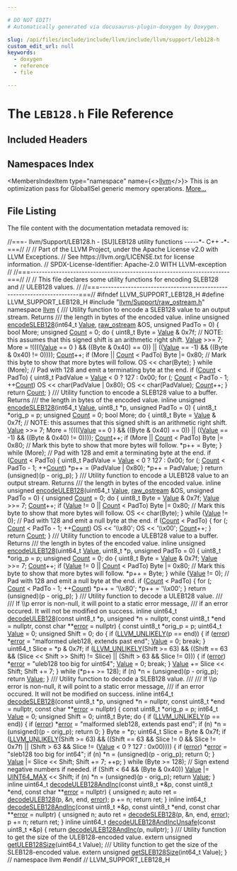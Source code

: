 ```yaml
---

# DO NOT EDIT!
# Automatically generated via docusaurus-plugin-doxygen by Doxygen.

slug: /api/files/include/include/llvm/include/llvm/support/leb128-h
custom_edit_url: null
keywords:
  - doxygen
  - reference
  - file

---
```





# The `LEB128.h` File Reference

<DoxygenPage pluginConfig={pluginConfig}>



## Included Headers

<IncludesList>
<IncludesListItem
  filePath="llvm/Support/raw_ostream.h"
  permalink="/docs/api/files/include/include/llvm/include/llvm/support/raw-ostream-h"
  isLocal="true" />
</IncludesList>

## Namespaces Index

<MembersIndex>

<MembersIndexItem
  type="namespace"
  name={<><a href="/docs/api/namespaces/llvm">llvm</a></>}>
This is an optimization pass for GlobalISel generic memory operations. <a href="/docs/api/namespaces/llvm/#details">More...</a>
</MembersIndexItem>

</MembersIndex>


## File Listing

The file content with the documentation metadata removed is:

<ProgramListing>

<Link id="l00001" /><CodeLine lineNumber="1"><Highlight kind="comment">//===- llvm/Support/LEB128.h - &#91;SU&#93;LEB128 utility functions -----&#42;- C++ -&#42;-===//</Highlight><Highlight kind="normal"></Highlight></CodeLine>
<Link id="l00002" /><CodeLine lineNumber="2"><Highlight kind="normal"></Highlight><Highlight kind="comment">//</Highlight><Highlight kind="normal"></Highlight></CodeLine>
<Link id="l00003" /><CodeLine lineNumber="3"><Highlight kind="normal"></Highlight><Highlight kind="comment">// Part of the LLVM Project, under the Apache License v2.0 with LLVM Exceptions.</Highlight><Highlight kind="normal"></Highlight></CodeLine>
<Link id="l00004" /><CodeLine lineNumber="4"><Highlight kind="normal"></Highlight><Highlight kind="comment">// See https://llvm.org/LICENSE.txt for license information.</Highlight><Highlight kind="normal"></Highlight></CodeLine>
<Link id="l00005" /><CodeLine lineNumber="5"><Highlight kind="normal"></Highlight><Highlight kind="comment">// SPDX-License-Identifier: Apache-2.0 WITH LLVM-exception</Highlight><Highlight kind="normal"></Highlight></CodeLine>
<Link id="l00006" /><CodeLine lineNumber="6"><Highlight kind="normal"></Highlight><Highlight kind="comment">//</Highlight><Highlight kind="normal"></Highlight></CodeLine>
<Link id="l00007" /><CodeLine lineNumber="7"><Highlight kind="normal"></Highlight><Highlight kind="comment">//===----------------------------------------------------------------------===//</Highlight><Highlight kind="normal"></Highlight></CodeLine>
<Link id="l00008" /><CodeLine lineNumber="8"><Highlight kind="normal"></Highlight><Highlight kind="comment">//</Highlight><Highlight kind="normal"></Highlight></CodeLine>
<Link id="l00009" /><CodeLine lineNumber="9"><Highlight kind="normal"></Highlight><Highlight kind="comment">// This file declares some utility functions for encoding SLEB128 and</Highlight><Highlight kind="normal"></Highlight></CodeLine>
<Link id="l00010" /><CodeLine lineNumber="10"><Highlight kind="normal"></Highlight><Highlight kind="comment">// ULEB128 values.</Highlight><Highlight kind="normal"></Highlight></CodeLine>
<Link id="l00011" /><CodeLine lineNumber="11"><Highlight kind="normal"></Highlight><Highlight kind="comment">//</Highlight><Highlight kind="normal"></Highlight></CodeLine>
<Link id="l00012" /><CodeLine lineNumber="12"><Highlight kind="normal"></Highlight><Highlight kind="comment">//===----------------------------------------------------------------------===//</Highlight><Highlight kind="normal"></Highlight></CodeLine>
<Link id="l00013" /><CodeLine lineNumber="13"><Highlight kind="normal"></Highlight></CodeLine>
<Link id="l00014" /><CodeLine lineNumber="14"><Highlight kind="normal"></Highlight><Highlight kind="preprocessor">#ifndef LLVM&#95;SUPPORT&#95;LEB128&#95;H</Highlight><Highlight kind="normal"></Highlight></CodeLine>
<Link id="l00015" /><CodeLine lineNumber="15"><Highlight kind="normal"></Highlight><Highlight kind="preprocessor">#define LLVM&#95;SUPPORT&#95;LEB128&#95;H</Highlight><Highlight kind="normal"></Highlight></CodeLine>
<Link id="l00016" /><CodeLine lineNumber="16"><Highlight kind="normal"></Highlight></CodeLine>
<Link id="l00017" /><CodeLine lineNumber="17"><Highlight kind="normal"></Highlight><Highlight kind="preprocessor">#include &quot;<a href="/docs/api/files/include/include/llvm/include/llvm/support/raw-ostream-h">llvm/Support/raw&#95;ostream.h</a>&quot;</Highlight><Highlight kind="normal"></Highlight></CodeLine>
<Link id="l00018" /><CodeLine lineNumber="18"><Highlight kind="normal"></Highlight></CodeLine>
<Link id="l00019" /><CodeLine lineNumber="19"><Highlight kind="normal"></Highlight><Highlight kind="keyword">namespace </Highlight><Highlight kind="normal"><a href="/docs/api/namespaces/llvm">llvm</a> &#123;</Highlight></CodeLine>
<Link id="l00020" /><CodeLine lineNumber="20"><Highlight kind="normal"></Highlight><Highlight kind="comment"></Highlight></CodeLine>
<Link id="l00021" /><CodeLine lineNumber="21"><Highlight kind="comment">/// Utility function to encode a SLEB128 value to an output stream. Returns</Highlight></CodeLine>
<Link id="l00022" /><CodeLine lineNumber="22"><Highlight kind="comment">/// the length in bytes of the encoded value.</Highlight><Highlight kind="normal"></Highlight></CodeLine>
<Link id="l00023" /><CodeLine lineNumber="23" lineLink="/docs/api/namespaces/llvm/#ac21006e81ffbbc79e8e51e44f7878053"><Highlight kind="normal"></Highlight><Highlight kind="keyword">inline</Highlight><Highlight kind="normal"> </Highlight><Highlight kind="keywordtype">unsigned</Highlight><Highlight kind="normal"> <a href="/docs/api/namespaces/llvm/#ac21006e81ffbbc79e8e51e44f7878053">encodeSLEB128</a>(int64&#95;t <a href="/docs/api/classes/llvm/value">Value</a>, <a href="/docs/api/classes/llvm/raw-ostream">raw&#95;ostream</a> &amp;OS,</Highlight></CodeLine>
<Link id="l00024" /><CodeLine lineNumber="24"><Highlight kind="normal">                              </Highlight><Highlight kind="keywordtype">unsigned</Highlight><Highlight kind="normal"> PadTo = 0) &#123;</Highlight></CodeLine>
<Link id="l00025" /><CodeLine lineNumber="25"><Highlight kind="normal">  </Highlight><Highlight kind="keywordtype">bool</Highlight><Highlight kind="normal"> More;</Highlight></CodeLine>
<Link id="l00026" /><CodeLine lineNumber="26"><Highlight kind="normal">  </Highlight><Highlight kind="keywordtype">unsigned</Highlight><Highlight kind="normal"> <a href="/docs/api/namespaces/llvm/#a845e08be4b0320d66901a66b0c0e9509">Count</a> = 0;</Highlight></CodeLine>
<Link id="l00027" /><CodeLine lineNumber="27"><Highlight kind="normal">  </Highlight><Highlight kind="keywordflow">do</Highlight><Highlight kind="normal"> &#123;</Highlight></CodeLine>
<Link id="l00028" /><CodeLine lineNumber="28"><Highlight kind="normal">    uint8&#95;t Byte = <a href="/docs/api/classes/llvm/value">Value</a> &amp; 0x7f;</Highlight></CodeLine>
<Link id="l00029" /><CodeLine lineNumber="29"><Highlight kind="normal">    </Highlight><Highlight kind="comment">// NOTE: this assumes that this signed shift is an arithmetic right shift.</Highlight><Highlight kind="normal"></Highlight></CodeLine>
<Link id="l00030" /><CodeLine lineNumber="30"><Highlight kind="normal">    <a href="/docs/api/classes/llvm/value">Value</a> &gt;&gt;= 7;</Highlight></CodeLine>
<Link id="l00031" /><CodeLine lineNumber="31"><Highlight kind="normal">    More = !((((<a href="/docs/api/classes/llvm/value">Value</a> == 0 ) &amp;&amp; ((Byte &amp; 0x40) == 0)) ||</Highlight></CodeLine>
<Link id="l00032" /><CodeLine lineNumber="32"><Highlight kind="normal">              ((<a href="/docs/api/classes/llvm/value">Value</a> == -1) &amp;&amp; ((Byte &amp; 0x40) != 0))));</Highlight></CodeLine>
<Link id="l00033" /><CodeLine lineNumber="33"><Highlight kind="normal">    <a href="/docs/api/namespaces/llvm/#a845e08be4b0320d66901a66b0c0e9509">Count</a>++;</Highlight></CodeLine>
<Link id="l00034" /><CodeLine lineNumber="34"><Highlight kind="normal">    </Highlight><Highlight kind="keywordflow">if</Highlight><Highlight kind="normal"> (More || <a href="/docs/api/namespaces/llvm/#a845e08be4b0320d66901a66b0c0e9509">Count</a> &lt; PadTo)</Highlight></CodeLine>
<Link id="l00035" /><CodeLine lineNumber="35"><Highlight kind="normal">      Byte |= 0x80; </Highlight><Highlight kind="comment">// Mark this byte to show that more bytes will follow.</Highlight><Highlight kind="normal"></Highlight></CodeLine>
<Link id="l00036" /><CodeLine lineNumber="36"><Highlight kind="normal">    OS &lt;&lt; char(Byte);</Highlight></CodeLine>
<Link id="l00037" /><CodeLine lineNumber="37"><Highlight kind="normal">  &#125; </Highlight><Highlight kind="keywordflow">while</Highlight><Highlight kind="normal"> (More);</Highlight></CodeLine>
<Link id="l00038" /><CodeLine lineNumber="38"><Highlight kind="normal"></Highlight></CodeLine>
<Link id="l00039" /><CodeLine lineNumber="39"><Highlight kind="normal">  </Highlight><Highlight kind="comment">// Pad with 128 and emit a terminating byte at the end.</Highlight><Highlight kind="normal"></Highlight></CodeLine>
<Link id="l00040" /><CodeLine lineNumber="40"><Highlight kind="normal">  </Highlight><Highlight kind="keywordflow">if</Highlight><Highlight kind="normal"> (<a href="/docs/api/namespaces/llvm/#a845e08be4b0320d66901a66b0c0e9509">Count</a> &lt; PadTo) &#123;</Highlight></CodeLine>
<Link id="l00041" /><CodeLine lineNumber="41"><Highlight kind="normal">    uint8&#95;t PadValue = <a href="/docs/api/classes/llvm/value">Value</a> &lt; 0 ? 127 : 0x00;</Highlight></CodeLine>
<Link id="l00042" /><CodeLine lineNumber="42"><Highlight kind="normal">    </Highlight><Highlight kind="keywordflow">for</Highlight><Highlight kind="normal"> (; <a href="/docs/api/namespaces/llvm/#a845e08be4b0320d66901a66b0c0e9509">Count</a> &lt; PadTo - 1; ++<a href="/docs/api/namespaces/llvm/#a845e08be4b0320d66901a66b0c0e9509">Count</a>)</Highlight></CodeLine>
<Link id="l00043" /><CodeLine lineNumber="43"><Highlight kind="normal">      OS &lt;&lt; </Highlight><Highlight kind="keywordtype">char</Highlight><Highlight kind="normal">(PadValue | 0x80);</Highlight></CodeLine>
<Link id="l00044" /><CodeLine lineNumber="44"><Highlight kind="normal">    OS &lt;&lt; char(PadValue);</Highlight></CodeLine>
<Link id="l00045" /><CodeLine lineNumber="45"><Highlight kind="normal">    <a href="/docs/api/namespaces/llvm/#a845e08be4b0320d66901a66b0c0e9509">Count</a>++;</Highlight></CodeLine>
<Link id="l00046" /><CodeLine lineNumber="46"><Highlight kind="normal">  &#125;</Highlight></CodeLine>
<Link id="l00047" /><CodeLine lineNumber="47"><Highlight kind="normal">  </Highlight><Highlight kind="keywordflow">return</Highlight><Highlight kind="normal"> <a href="/docs/api/namespaces/llvm/#a845e08be4b0320d66901a66b0c0e9509">Count</a>;</Highlight></CodeLine>
<Link id="l00048" /><CodeLine lineNumber="48"><Highlight kind="normal">&#125;</Highlight></CodeLine>
<Link id="l00049" /><CodeLine lineNumber="49"><Highlight kind="normal"></Highlight><Highlight kind="comment"></Highlight></CodeLine>
<Link id="l00050" /><CodeLine lineNumber="50"><Highlight kind="comment">/// Utility function to encode a SLEB128 value to a buffer. Returns</Highlight></CodeLine>
<Link id="l00051" /><CodeLine lineNumber="51"><Highlight kind="comment">/// the length in bytes of the encoded value.</Highlight><Highlight kind="normal"></Highlight></CodeLine>
<Link id="l00052" /><CodeLine lineNumber="52" lineLink="/docs/api/namespaces/llvm/#a514fd2b2833c1d6b911e3b628567fc3d"><Highlight kind="normal"></Highlight><Highlight kind="keyword">inline</Highlight><Highlight kind="normal"> </Highlight><Highlight kind="keywordtype">unsigned</Highlight><Highlight kind="normal"> <a href="/docs/api/namespaces/llvm/#ac21006e81ffbbc79e8e51e44f7878053">encodeSLEB128</a>(int64&#95;t <a href="/docs/api/classes/llvm/value">Value</a>, uint8&#95;t &#42;p, </Highlight><Highlight kind="keywordtype">unsigned</Highlight><Highlight kind="normal"> PadTo = 0) &#123;</Highlight></CodeLine>
<Link id="l00053" /><CodeLine lineNumber="53"><Highlight kind="normal">  uint8&#95;t &#42;orig&#95;p = p;</Highlight></CodeLine>
<Link id="l00054" /><CodeLine lineNumber="54"><Highlight kind="normal">  </Highlight><Highlight kind="keywordtype">unsigned</Highlight><Highlight kind="normal"> <a href="/docs/api/namespaces/llvm/#a845e08be4b0320d66901a66b0c0e9509">Count</a> = 0;</Highlight></CodeLine>
<Link id="l00055" /><CodeLine lineNumber="55"><Highlight kind="normal">  </Highlight><Highlight kind="keywordtype">bool</Highlight><Highlight kind="normal"> More;</Highlight></CodeLine>
<Link id="l00056" /><CodeLine lineNumber="56"><Highlight kind="normal">  </Highlight><Highlight kind="keywordflow">do</Highlight><Highlight kind="normal"> &#123;</Highlight></CodeLine>
<Link id="l00057" /><CodeLine lineNumber="57"><Highlight kind="normal">    uint8&#95;t Byte = <a href="/docs/api/classes/llvm/value">Value</a> &amp; 0x7f;</Highlight></CodeLine>
<Link id="l00058" /><CodeLine lineNumber="58"><Highlight kind="normal">    </Highlight><Highlight kind="comment">// NOTE: this assumes that this signed shift is an arithmetic right shift.</Highlight><Highlight kind="normal"></Highlight></CodeLine>
<Link id="l00059" /><CodeLine lineNumber="59"><Highlight kind="normal">    <a href="/docs/api/classes/llvm/value">Value</a> &gt;&gt;= 7;</Highlight></CodeLine>
<Link id="l00060" /><CodeLine lineNumber="60"><Highlight kind="normal">    More = !((((<a href="/docs/api/classes/llvm/value">Value</a> == 0 ) &amp;&amp; ((Byte &amp; 0x40) == 0)) ||</Highlight></CodeLine>
<Link id="l00061" /><CodeLine lineNumber="61"><Highlight kind="normal">              ((<a href="/docs/api/classes/llvm/value">Value</a> == -1) &amp;&amp; ((Byte &amp; 0x40) != 0))));</Highlight></CodeLine>
<Link id="l00062" /><CodeLine lineNumber="62"><Highlight kind="normal">    <a href="/docs/api/namespaces/llvm/#a845e08be4b0320d66901a66b0c0e9509">Count</a>++;</Highlight></CodeLine>
<Link id="l00063" /><CodeLine lineNumber="63"><Highlight kind="normal">    </Highlight><Highlight kind="keywordflow">if</Highlight><Highlight kind="normal"> (More || <a href="/docs/api/namespaces/llvm/#a845e08be4b0320d66901a66b0c0e9509">Count</a> &lt; PadTo)</Highlight></CodeLine>
<Link id="l00064" /><CodeLine lineNumber="64"><Highlight kind="normal">      Byte |= 0x80; </Highlight><Highlight kind="comment">// Mark this byte to show that more bytes will follow.</Highlight><Highlight kind="normal"></Highlight></CodeLine>
<Link id="l00065" /><CodeLine lineNumber="65"><Highlight kind="normal">    &#42;p++ = Byte;</Highlight></CodeLine>
<Link id="l00066" /><CodeLine lineNumber="66"><Highlight kind="normal">  &#125; </Highlight><Highlight kind="keywordflow">while</Highlight><Highlight kind="normal"> (More);</Highlight></CodeLine>
<Link id="l00067" /><CodeLine lineNumber="67"><Highlight kind="normal"></Highlight></CodeLine>
<Link id="l00068" /><CodeLine lineNumber="68"><Highlight kind="normal">  </Highlight><Highlight kind="comment">// Pad with 128 and emit a terminating byte at the end.</Highlight><Highlight kind="normal"></Highlight></CodeLine>
<Link id="l00069" /><CodeLine lineNumber="69"><Highlight kind="normal">  </Highlight><Highlight kind="keywordflow">if</Highlight><Highlight kind="normal"> (<a href="/docs/api/namespaces/llvm/#a845e08be4b0320d66901a66b0c0e9509">Count</a> &lt; PadTo) &#123;</Highlight></CodeLine>
<Link id="l00070" /><CodeLine lineNumber="70"><Highlight kind="normal">    uint8&#95;t PadValue = <a href="/docs/api/classes/llvm/value">Value</a> &lt; 0 ? 127 : 0x00;</Highlight></CodeLine>
<Link id="l00071" /><CodeLine lineNumber="71"><Highlight kind="normal">    </Highlight><Highlight kind="keywordflow">for</Highlight><Highlight kind="normal"> (; <a href="/docs/api/namespaces/llvm/#a845e08be4b0320d66901a66b0c0e9509">Count</a> &lt; PadTo - 1; ++<a href="/docs/api/namespaces/llvm/#a845e08be4b0320d66901a66b0c0e9509">Count</a>)</Highlight></CodeLine>
<Link id="l00072" /><CodeLine lineNumber="72"><Highlight kind="normal">      &#42;p++ = (PadValue | 0x80);</Highlight></CodeLine>
<Link id="l00073" /><CodeLine lineNumber="73"><Highlight kind="normal">    &#42;p++ = PadValue;</Highlight></CodeLine>
<Link id="l00074" /><CodeLine lineNumber="74"><Highlight kind="normal">  &#125;</Highlight></CodeLine>
<Link id="l00075" /><CodeLine lineNumber="75"><Highlight kind="normal">  </Highlight><Highlight kind="keywordflow">return</Highlight><Highlight kind="normal"> (</Highlight><Highlight kind="keywordtype">unsigned</Highlight><Highlight kind="normal">)(p - orig&#95;p);</Highlight></CodeLine>
<Link id="l00076" /><CodeLine lineNumber="76"><Highlight kind="normal">&#125;</Highlight></CodeLine>
<Link id="l00077" /><CodeLine lineNumber="77"><Highlight kind="normal"></Highlight><Highlight kind="comment"></Highlight></CodeLine>
<Link id="l00078" /><CodeLine lineNumber="78"><Highlight kind="comment">/// Utility function to encode a ULEB128 value to an output stream. Returns</Highlight></CodeLine>
<Link id="l00079" /><CodeLine lineNumber="79"><Highlight kind="comment">/// the length in bytes of the encoded value.</Highlight><Highlight kind="normal"></Highlight></CodeLine>
<Link id="l00080" /><CodeLine lineNumber="80" lineLink="/docs/api/namespaces/llvm/#ad0f8c0e82cde3bb0849fc59e3510f05a"><Highlight kind="normal"></Highlight><Highlight kind="keyword">inline</Highlight><Highlight kind="normal"> </Highlight><Highlight kind="keywordtype">unsigned</Highlight><Highlight kind="normal"> <a href="/docs/api/namespaces/llvm/#ad0f8c0e82cde3bb0849fc59e3510f05a">encodeULEB128</a>(uint64&#95;t <a href="/docs/api/classes/llvm/value">Value</a>, <a href="/docs/api/classes/llvm/raw-ostream">raw&#95;ostream</a> &amp;OS,</Highlight></CodeLine>
<Link id="l00081" /><CodeLine lineNumber="81"><Highlight kind="normal">                              </Highlight><Highlight kind="keywordtype">unsigned</Highlight><Highlight kind="normal"> PadTo = 0) &#123;</Highlight></CodeLine>
<Link id="l00082" /><CodeLine lineNumber="82"><Highlight kind="normal">  </Highlight><Highlight kind="keywordtype">unsigned</Highlight><Highlight kind="normal"> <a href="/docs/api/namespaces/llvm/#a845e08be4b0320d66901a66b0c0e9509">Count</a> = 0;</Highlight></CodeLine>
<Link id="l00083" /><CodeLine lineNumber="83"><Highlight kind="normal">  </Highlight><Highlight kind="keywordflow">do</Highlight><Highlight kind="normal"> &#123;</Highlight></CodeLine>
<Link id="l00084" /><CodeLine lineNumber="84"><Highlight kind="normal">    uint8&#95;t Byte = <a href="/docs/api/classes/llvm/value">Value</a> &amp; 0x7f;</Highlight></CodeLine>
<Link id="l00085" /><CodeLine lineNumber="85"><Highlight kind="normal">    <a href="/docs/api/classes/llvm/value">Value</a> &gt;&gt;= 7;</Highlight></CodeLine>
<Link id="l00086" /><CodeLine lineNumber="86"><Highlight kind="normal">    <a href="/docs/api/namespaces/llvm/#a845e08be4b0320d66901a66b0c0e9509">Count</a>++;</Highlight></CodeLine>
<Link id="l00087" /><CodeLine lineNumber="87"><Highlight kind="normal">    </Highlight><Highlight kind="keywordflow">if</Highlight><Highlight kind="normal"> (<a href="/docs/api/classes/llvm/value">Value</a> != 0 || <a href="/docs/api/namespaces/llvm/#a845e08be4b0320d66901a66b0c0e9509">Count</a> &lt; PadTo)</Highlight></CodeLine>
<Link id="l00088" /><CodeLine lineNumber="88"><Highlight kind="normal">      Byte |= 0x80; </Highlight><Highlight kind="comment">// Mark this byte to show that more bytes will follow.</Highlight><Highlight kind="normal"></Highlight></CodeLine>
<Link id="l00089" /><CodeLine lineNumber="89"><Highlight kind="normal">    OS &lt;&lt; char(Byte);</Highlight></CodeLine>
<Link id="l00090" /><CodeLine lineNumber="90"><Highlight kind="normal">  &#125; </Highlight><Highlight kind="keywordflow">while</Highlight><Highlight kind="normal"> (<a href="/docs/api/classes/llvm/value">Value</a> != 0);</Highlight></CodeLine>
<Link id="l00091" /><CodeLine lineNumber="91"><Highlight kind="normal"></Highlight></CodeLine>
<Link id="l00092" /><CodeLine lineNumber="92"><Highlight kind="normal">  </Highlight><Highlight kind="comment">// Pad with 128 and emit a null byte at the end.</Highlight><Highlight kind="normal"></Highlight></CodeLine>
<Link id="l00093" /><CodeLine lineNumber="93"><Highlight kind="normal">  </Highlight><Highlight kind="keywordflow">if</Highlight><Highlight kind="normal"> (<a href="/docs/api/namespaces/llvm/#a845e08be4b0320d66901a66b0c0e9509">Count</a> &lt; PadTo) &#123;</Highlight></CodeLine>
<Link id="l00094" /><CodeLine lineNumber="94"><Highlight kind="normal">    </Highlight><Highlight kind="keywordflow">for</Highlight><Highlight kind="normal"> (; <a href="/docs/api/namespaces/llvm/#a845e08be4b0320d66901a66b0c0e9509">Count</a> &lt; PadTo - 1; ++<a href="/docs/api/namespaces/llvm/#a845e08be4b0320d66901a66b0c0e9509">Count</a>)</Highlight></CodeLine>
<Link id="l00095" /><CodeLine lineNumber="95"><Highlight kind="normal">      OS &lt;&lt; </Highlight><Highlight kind="stringliteral">&#39;\\x80&#39;</Highlight><Highlight kind="normal">;</Highlight></CodeLine>
<Link id="l00096" /><CodeLine lineNumber="96"><Highlight kind="normal">    OS &lt;&lt; </Highlight><Highlight kind="stringliteral">&#39;\\x00&#39;</Highlight><Highlight kind="normal">;</Highlight></CodeLine>
<Link id="l00097" /><CodeLine lineNumber="97"><Highlight kind="normal">    <a href="/docs/api/namespaces/llvm/#a845e08be4b0320d66901a66b0c0e9509">Count</a>++;</Highlight></CodeLine>
<Link id="l00098" /><CodeLine lineNumber="98"><Highlight kind="normal">  &#125;</Highlight></CodeLine>
<Link id="l00099" /><CodeLine lineNumber="99"><Highlight kind="normal">  </Highlight><Highlight kind="keywordflow">return</Highlight><Highlight kind="normal"> <a href="/docs/api/namespaces/llvm/#a845e08be4b0320d66901a66b0c0e9509">Count</a>;</Highlight></CodeLine>
<Link id="l00100" /><CodeLine lineNumber="100"><Highlight kind="normal">&#125;</Highlight></CodeLine>
<Link id="l00101" /><CodeLine lineNumber="101"><Highlight kind="normal"></Highlight><Highlight kind="comment"></Highlight></CodeLine>
<Link id="l00102" /><CodeLine lineNumber="102"><Highlight kind="comment">/// Utility function to encode a ULEB128 value to a buffer. Returns</Highlight></CodeLine>
<Link id="l00103" /><CodeLine lineNumber="103"><Highlight kind="comment">/// the length in bytes of the encoded value.</Highlight><Highlight kind="normal"></Highlight></CodeLine>
<Link id="l00104" /><CodeLine lineNumber="104" lineLink="/docs/api/namespaces/llvm/#a612b4b3d4981630c124259c3b6d78903"><Highlight kind="normal"></Highlight><Highlight kind="keyword">inline</Highlight><Highlight kind="normal"> </Highlight><Highlight kind="keywordtype">unsigned</Highlight><Highlight kind="normal"> <a href="/docs/api/namespaces/llvm/#ad0f8c0e82cde3bb0849fc59e3510f05a">encodeULEB128</a>(uint64&#95;t <a href="/docs/api/classes/llvm/value">Value</a>, uint8&#95;t &#42;p,</Highlight></CodeLine>
<Link id="l00105" /><CodeLine lineNumber="105"><Highlight kind="normal">                              </Highlight><Highlight kind="keywordtype">unsigned</Highlight><Highlight kind="normal"> PadTo = 0) &#123;</Highlight></CodeLine>
<Link id="l00106" /><CodeLine lineNumber="106"><Highlight kind="normal">  uint8&#95;t &#42;orig&#95;p = p;</Highlight></CodeLine>
<Link id="l00107" /><CodeLine lineNumber="107"><Highlight kind="normal">  </Highlight><Highlight kind="keywordtype">unsigned</Highlight><Highlight kind="normal"> <a href="/docs/api/namespaces/llvm/#a845e08be4b0320d66901a66b0c0e9509">Count</a> = 0;</Highlight></CodeLine>
<Link id="l00108" /><CodeLine lineNumber="108"><Highlight kind="normal">  </Highlight><Highlight kind="keywordflow">do</Highlight><Highlight kind="normal"> &#123;</Highlight></CodeLine>
<Link id="l00109" /><CodeLine lineNumber="109"><Highlight kind="normal">    uint8&#95;t Byte = <a href="/docs/api/classes/llvm/value">Value</a> &amp; 0x7f;</Highlight></CodeLine>
<Link id="l00110" /><CodeLine lineNumber="110"><Highlight kind="normal">    <a href="/docs/api/classes/llvm/value">Value</a> &gt;&gt;= 7;</Highlight></CodeLine>
<Link id="l00111" /><CodeLine lineNumber="111"><Highlight kind="normal">    <a href="/docs/api/namespaces/llvm/#a845e08be4b0320d66901a66b0c0e9509">Count</a>++;</Highlight></CodeLine>
<Link id="l00112" /><CodeLine lineNumber="112"><Highlight kind="normal">    </Highlight><Highlight kind="keywordflow">if</Highlight><Highlight kind="normal"> (<a href="/docs/api/classes/llvm/value">Value</a> != 0 || <a href="/docs/api/namespaces/llvm/#a845e08be4b0320d66901a66b0c0e9509">Count</a> &lt; PadTo)</Highlight></CodeLine>
<Link id="l00113" /><CodeLine lineNumber="113"><Highlight kind="normal">      Byte |= 0x80; </Highlight><Highlight kind="comment">// Mark this byte to show that more bytes will follow.</Highlight><Highlight kind="normal"></Highlight></CodeLine>
<Link id="l00114" /><CodeLine lineNumber="114"><Highlight kind="normal">    &#42;p++ = Byte;</Highlight></CodeLine>
<Link id="l00115" /><CodeLine lineNumber="115"><Highlight kind="normal">  &#125; </Highlight><Highlight kind="keywordflow">while</Highlight><Highlight kind="normal"> (<a href="/docs/api/classes/llvm/value">Value</a> != 0);</Highlight></CodeLine>
<Link id="l00116" /><CodeLine lineNumber="116"><Highlight kind="normal"></Highlight></CodeLine>
<Link id="l00117" /><CodeLine lineNumber="117"><Highlight kind="normal">  </Highlight><Highlight kind="comment">// Pad with 128 and emit a null byte at the end.</Highlight><Highlight kind="normal"></Highlight></CodeLine>
<Link id="l00118" /><CodeLine lineNumber="118"><Highlight kind="normal">  </Highlight><Highlight kind="keywordflow">if</Highlight><Highlight kind="normal"> (<a href="/docs/api/namespaces/llvm/#a845e08be4b0320d66901a66b0c0e9509">Count</a> &lt; PadTo) &#123;</Highlight></CodeLine>
<Link id="l00119" /><CodeLine lineNumber="119"><Highlight kind="normal">    </Highlight><Highlight kind="keywordflow">for</Highlight><Highlight kind="normal"> (; <a href="/docs/api/namespaces/llvm/#a845e08be4b0320d66901a66b0c0e9509">Count</a> &lt; PadTo - 1; ++<a href="/docs/api/namespaces/llvm/#a845e08be4b0320d66901a66b0c0e9509">Count</a>)</Highlight></CodeLine>
<Link id="l00120" /><CodeLine lineNumber="120"><Highlight kind="normal">      &#42;p++ = </Highlight><Highlight kind="stringliteral">&#39;\\x80&#39;</Highlight><Highlight kind="normal">;</Highlight></CodeLine>
<Link id="l00121" /><CodeLine lineNumber="121"><Highlight kind="normal">    &#42;p++ = </Highlight><Highlight kind="stringliteral">&#39;\\x00&#39;</Highlight><Highlight kind="normal">;</Highlight></CodeLine>
<Link id="l00122" /><CodeLine lineNumber="122"><Highlight kind="normal">  &#125;</Highlight></CodeLine>
<Link id="l00123" /><CodeLine lineNumber="123"><Highlight kind="normal"></Highlight></CodeLine>
<Link id="l00124" /><CodeLine lineNumber="124"><Highlight kind="normal">  </Highlight><Highlight kind="keywordflow">return</Highlight><Highlight kind="normal"> (</Highlight><Highlight kind="keywordtype">unsigned</Highlight><Highlight kind="normal">)(p - orig&#95;p);</Highlight></CodeLine>
<Link id="l00125" /><CodeLine lineNumber="125"><Highlight kind="normal">&#125;</Highlight></CodeLine>
<Link id="l00126" /><CodeLine lineNumber="126"><Highlight kind="normal"></Highlight><Highlight kind="comment"></Highlight></CodeLine>
<Link id="l00127" /><CodeLine lineNumber="127"><Highlight kind="comment">/// Utility function to decode a ULEB128 value.</Highlight></CodeLine>
<Link id="l00128" /><CodeLine lineNumber="128"><Highlight kind="comment">///</Highlight></CodeLine>
<Link id="l00129" /><CodeLine lineNumber="129"><Highlight kind="comment">/// If \\p error is non-null, it will point to a static error message,</Highlight></CodeLine>
<Link id="l00130" /><CodeLine lineNumber="130"><Highlight kind="comment">/// if an error occured. It will not be modified on success.</Highlight><Highlight kind="normal"></Highlight></CodeLine>
<Link id="l00131" /><CodeLine lineNumber="131" lineLink="/docs/api/namespaces/llvm/#a3720bbfe79232f7792ab4b969dfbeed0"><Highlight kind="normal"></Highlight><Highlight kind="keyword">inline</Highlight><Highlight kind="normal"> uint64&#95;t <a href="/docs/api/namespaces/llvm/#a3720bbfe79232f7792ab4b969dfbeed0">decodeULEB128</a>(</Highlight><Highlight kind="keyword">const</Highlight><Highlight kind="normal"> uint8&#95;t &#42;p, </Highlight><Highlight kind="keywordtype">unsigned</Highlight><Highlight kind="normal"> &#42;n = </Highlight><Highlight kind="keyword">nullptr</Highlight><Highlight kind="normal">,</Highlight></CodeLine>
<Link id="l00132" /><CodeLine lineNumber="132"><Highlight kind="normal">                              </Highlight><Highlight kind="keyword">const</Highlight><Highlight kind="normal"> uint8&#95;t &#42;end = </Highlight><Highlight kind="keyword">nullptr</Highlight><Highlight kind="normal">,</Highlight></CodeLine>
<Link id="l00133" /><CodeLine lineNumber="133"><Highlight kind="normal">                              </Highlight><Highlight kind="keyword">const</Highlight><Highlight kind="normal"> </Highlight><Highlight kind="keywordtype">char</Highlight><Highlight kind="normal"> &#42;&#42;<a href="/docs/api/files/lib/lib/debuginfo/lib/debuginfo/codeview/symbolrecordmapping-cpp/#a9cdf893c7d17e47fa1ed8bebf92a5da4">error</a> = </Highlight><Highlight kind="keyword">nullptr</Highlight><Highlight kind="normal">) &#123;</Highlight></CodeLine>
<Link id="l00134" /><CodeLine lineNumber="134"><Highlight kind="normal">  </Highlight><Highlight kind="keyword">const</Highlight><Highlight kind="normal"> uint8&#95;t &#42;orig&#95;p = p;</Highlight></CodeLine>
<Link id="l00135" /><CodeLine lineNumber="135"><Highlight kind="normal">  uint64&#95;t <a href="/docs/api/classes/llvm/value">Value</a> = 0;</Highlight></CodeLine>
<Link id="l00136" /><CodeLine lineNumber="136"><Highlight kind="normal">  </Highlight><Highlight kind="keywordtype">unsigned</Highlight><Highlight kind="normal"> Shift = 0;</Highlight></CodeLine>
<Link id="l00137" /><CodeLine lineNumber="137"><Highlight kind="normal">  </Highlight><Highlight kind="keywordflow">do</Highlight><Highlight kind="normal"> &#123;</Highlight></CodeLine>
<Link id="l00138" /><CodeLine lineNumber="138"><Highlight kind="normal">    </Highlight><Highlight kind="keywordflow">if</Highlight><Highlight kind="normal"> (<a href="/docs/api/files/include/include/llvm/include/llvm/support/compiler-h/#a104cae72182bec0ab951e3faea6ce509">LLVM&#95;UNLIKELY</a>(p == end)) &#123;</Highlight></CodeLine>
<Link id="l00139" /><CodeLine lineNumber="139"><Highlight kind="normal">      </Highlight><Highlight kind="keywordflow">if</Highlight><Highlight kind="normal"> (<a href="/docs/api/files/lib/lib/debuginfo/lib/debuginfo/codeview/symbolrecordmapping-cpp/#a9cdf893c7d17e47fa1ed8bebf92a5da4">error</a>)</Highlight></CodeLine>
<Link id="l00140" /><CodeLine lineNumber="140"><Highlight kind="normal">        &#42;<a href="/docs/api/files/lib/lib/debuginfo/lib/debuginfo/codeview/symbolrecordmapping-cpp/#a9cdf893c7d17e47fa1ed8bebf92a5da4">error</a> = </Highlight><Highlight kind="stringliteral">&quot;malformed uleb128, extends past end&quot;</Highlight><Highlight kind="normal">;</Highlight></CodeLine>
<Link id="l00141" /><CodeLine lineNumber="141"><Highlight kind="normal">      <a href="/docs/api/classes/llvm/value">Value</a> = 0;</Highlight></CodeLine>
<Link id="l00142" /><CodeLine lineNumber="142"><Highlight kind="normal">      </Highlight><Highlight kind="keywordflow">break</Highlight><Highlight kind="normal">;</Highlight></CodeLine>
<Link id="l00143" /><CodeLine lineNumber="143"><Highlight kind="normal">    &#125;</Highlight></CodeLine>
<Link id="l00144" /><CodeLine lineNumber="144"><Highlight kind="normal">    uint64&#95;t Slice = &#42;p &amp; 0x7f;</Highlight></CodeLine>
<Link id="l00145" /><CodeLine lineNumber="145"><Highlight kind="normal">    </Highlight><Highlight kind="keywordflow">if</Highlight><Highlight kind="normal"> (<a href="/docs/api/files/include/include/llvm/include/llvm/support/compiler-h/#a104cae72182bec0ab951e3faea6ce509">LLVM&#95;UNLIKELY</a>(Shift &gt;= 63) &amp;&amp;</Highlight></CodeLine>
<Link id="l00146" /><CodeLine lineNumber="146"><Highlight kind="normal">        ((Shift == 63 &amp;&amp; (Slice &lt;&lt; Shift &gt;&gt; Shift) != Slice) ||</Highlight></CodeLine>
<Link id="l00147" /><CodeLine lineNumber="147"><Highlight kind="normal">         (Shift &gt; 63 &amp;&amp; Slice != 0))) &#123;</Highlight></CodeLine>
<Link id="l00148" /><CodeLine lineNumber="148"><Highlight kind="normal">      </Highlight><Highlight kind="keywordflow">if</Highlight><Highlight kind="normal"> (<a href="/docs/api/files/lib/lib/debuginfo/lib/debuginfo/codeview/symbolrecordmapping-cpp/#a9cdf893c7d17e47fa1ed8bebf92a5da4">error</a>)</Highlight></CodeLine>
<Link id="l00149" /><CodeLine lineNumber="149"><Highlight kind="normal">        &#42;<a href="/docs/api/files/lib/lib/debuginfo/lib/debuginfo/codeview/symbolrecordmapping-cpp/#a9cdf893c7d17e47fa1ed8bebf92a5da4">error</a> = </Highlight><Highlight kind="stringliteral">&quot;uleb128 too big for uint64&quot;</Highlight><Highlight kind="normal">;</Highlight></CodeLine>
<Link id="l00150" /><CodeLine lineNumber="150"><Highlight kind="normal">      <a href="/docs/api/classes/llvm/value">Value</a> = 0;</Highlight></CodeLine>
<Link id="l00151" /><CodeLine lineNumber="151"><Highlight kind="normal">      </Highlight><Highlight kind="keywordflow">break</Highlight><Highlight kind="normal">;</Highlight></CodeLine>
<Link id="l00152" /><CodeLine lineNumber="152"><Highlight kind="normal">    &#125;</Highlight></CodeLine>
<Link id="l00153" /><CodeLine lineNumber="153"><Highlight kind="normal">    <a href="/docs/api/classes/llvm/value">Value</a> += Slice &lt;&lt; Shift;</Highlight></CodeLine>
<Link id="l00154" /><CodeLine lineNumber="154"><Highlight kind="normal">    Shift += 7;</Highlight></CodeLine>
<Link id="l00155" /><CodeLine lineNumber="155"><Highlight kind="normal">  &#125; </Highlight><Highlight kind="keywordflow">while</Highlight><Highlight kind="normal"> (&#42;p++ &gt;= 128);</Highlight></CodeLine>
<Link id="l00156" /><CodeLine lineNumber="156"><Highlight kind="normal">  </Highlight><Highlight kind="keywordflow">if</Highlight><Highlight kind="normal"> (n)</Highlight></CodeLine>
<Link id="l00157" /><CodeLine lineNumber="157"><Highlight kind="normal">    &#42;n = (unsigned)(p - orig&#95;p);</Highlight></CodeLine>
<Link id="l00158" /><CodeLine lineNumber="158"><Highlight kind="normal">  </Highlight><Highlight kind="keywordflow">return</Highlight><Highlight kind="normal"> <a href="/docs/api/classes/llvm/value">Value</a>;</Highlight></CodeLine>
<Link id="l00159" /><CodeLine lineNumber="159"><Highlight kind="normal">&#125;</Highlight></CodeLine>
<Link id="l00160" /><CodeLine lineNumber="160"><Highlight kind="normal"></Highlight><Highlight kind="comment"></Highlight></CodeLine>
<Link id="l00161" /><CodeLine lineNumber="161"><Highlight kind="comment">/// Utility function to decode a SLEB128 value.</Highlight></CodeLine>
<Link id="l00162" /><CodeLine lineNumber="162"><Highlight kind="comment">///</Highlight></CodeLine>
<Link id="l00163" /><CodeLine lineNumber="163"><Highlight kind="comment">/// If \\p error is non-null, it will point to a static error message,</Highlight></CodeLine>
<Link id="l00164" /><CodeLine lineNumber="164"><Highlight kind="comment">/// if an error occured. It will not be modified on success.</Highlight><Highlight kind="normal"></Highlight></CodeLine>
<Link id="l00165" /><CodeLine lineNumber="165" lineLink="/docs/api/namespaces/llvm/#a405b6cecd013148b4b443dd37854b4c4"><Highlight kind="normal"></Highlight><Highlight kind="keyword">inline</Highlight><Highlight kind="normal"> int64&#95;t <a href="/docs/api/namespaces/llvm/#a405b6cecd013148b4b443dd37854b4c4">decodeSLEB128</a>(</Highlight><Highlight kind="keyword">const</Highlight><Highlight kind="normal"> uint8&#95;t &#42;p, </Highlight><Highlight kind="keywordtype">unsigned</Highlight><Highlight kind="normal"> &#42;n = </Highlight><Highlight kind="keyword">nullptr</Highlight><Highlight kind="normal">,</Highlight></CodeLine>
<Link id="l00166" /><CodeLine lineNumber="166"><Highlight kind="normal">                             </Highlight><Highlight kind="keyword">const</Highlight><Highlight kind="normal"> uint8&#95;t &#42;end = </Highlight><Highlight kind="keyword">nullptr</Highlight><Highlight kind="normal">,</Highlight></CodeLine>
<Link id="l00167" /><CodeLine lineNumber="167"><Highlight kind="normal">                             </Highlight><Highlight kind="keyword">const</Highlight><Highlight kind="normal"> </Highlight><Highlight kind="keywordtype">char</Highlight><Highlight kind="normal"> &#42;&#42;<a href="/docs/api/files/lib/lib/debuginfo/lib/debuginfo/codeview/symbolrecordmapping-cpp/#a9cdf893c7d17e47fa1ed8bebf92a5da4">error</a> = </Highlight><Highlight kind="keyword">nullptr</Highlight><Highlight kind="normal">) &#123;</Highlight></CodeLine>
<Link id="l00168" /><CodeLine lineNumber="168"><Highlight kind="normal">  </Highlight><Highlight kind="keyword">const</Highlight><Highlight kind="normal"> uint8&#95;t &#42;orig&#95;p = p;</Highlight></CodeLine>
<Link id="l00169" /><CodeLine lineNumber="169"><Highlight kind="normal">  int64&#95;t <a href="/docs/api/classes/llvm/value">Value</a> = 0;</Highlight></CodeLine>
<Link id="l00170" /><CodeLine lineNumber="170"><Highlight kind="normal">  </Highlight><Highlight kind="keywordtype">unsigned</Highlight><Highlight kind="normal"> Shift = 0;</Highlight></CodeLine>
<Link id="l00171" /><CodeLine lineNumber="171"><Highlight kind="normal">  uint8&#95;t Byte;</Highlight></CodeLine>
<Link id="l00172" /><CodeLine lineNumber="172"><Highlight kind="normal">  </Highlight><Highlight kind="keywordflow">do</Highlight><Highlight kind="normal"> &#123;</Highlight></CodeLine>
<Link id="l00173" /><CodeLine lineNumber="173"><Highlight kind="normal">    </Highlight><Highlight kind="keywordflow">if</Highlight><Highlight kind="normal"> (<a href="/docs/api/files/include/include/llvm/include/llvm/support/compiler-h/#a104cae72182bec0ab951e3faea6ce509">LLVM&#95;UNLIKELY</a>(p == end)) &#123;</Highlight></CodeLine>
<Link id="l00174" /><CodeLine lineNumber="174"><Highlight kind="normal">      </Highlight><Highlight kind="keywordflow">if</Highlight><Highlight kind="normal"> (<a href="/docs/api/files/lib/lib/debuginfo/lib/debuginfo/codeview/symbolrecordmapping-cpp/#a9cdf893c7d17e47fa1ed8bebf92a5da4">error</a>)</Highlight></CodeLine>
<Link id="l00175" /><CodeLine lineNumber="175"><Highlight kind="normal">        &#42;<a href="/docs/api/files/lib/lib/debuginfo/lib/debuginfo/codeview/symbolrecordmapping-cpp/#a9cdf893c7d17e47fa1ed8bebf92a5da4">error</a> = </Highlight><Highlight kind="stringliteral">&quot;malformed sleb128, extends past end&quot;</Highlight><Highlight kind="normal">;</Highlight></CodeLine>
<Link id="l00176" /><CodeLine lineNumber="176"><Highlight kind="normal">      </Highlight><Highlight kind="keywordflow">if</Highlight><Highlight kind="normal"> (n)</Highlight></CodeLine>
<Link id="l00177" /><CodeLine lineNumber="177"><Highlight kind="normal">        &#42;n = (unsigned)(p - orig&#95;p);</Highlight></CodeLine>
<Link id="l00178" /><CodeLine lineNumber="178"><Highlight kind="normal">      </Highlight><Highlight kind="keywordflow">return</Highlight><Highlight kind="normal"> 0;</Highlight></CodeLine>
<Link id="l00179" /><CodeLine lineNumber="179"><Highlight kind="normal">    &#125;</Highlight></CodeLine>
<Link id="l00180" /><CodeLine lineNumber="180"><Highlight kind="normal">    Byte = &#42;p;</Highlight></CodeLine>
<Link id="l00181" /><CodeLine lineNumber="181"><Highlight kind="normal">    uint64&#95;t Slice = Byte &amp; 0x7f;</Highlight></CodeLine>
<Link id="l00182" /><CodeLine lineNumber="182"><Highlight kind="normal">    </Highlight><Highlight kind="keywordflow">if</Highlight><Highlight kind="normal"> (<a href="/docs/api/files/include/include/llvm/include/llvm/support/compiler-h/#a104cae72182bec0ab951e3faea6ce509">LLVM&#95;UNLIKELY</a>(Shift &gt;= 63) &amp;&amp;</Highlight></CodeLine>
<Link id="l00183" /><CodeLine lineNumber="183"><Highlight kind="normal">        ((Shift == 63 &amp;&amp; Slice != 0 &amp;&amp; Slice != 0x7f) ||</Highlight></CodeLine>
<Link id="l00184" /><CodeLine lineNumber="184"><Highlight kind="normal">         (Shift &gt; 63 &amp;&amp; Slice != (<a href="/docs/api/classes/llvm/value">Value</a> &lt; 0 ? 127 : 0x00)))) &#123;</Highlight></CodeLine>
<Link id="l00185" /><CodeLine lineNumber="185"><Highlight kind="normal">      </Highlight><Highlight kind="keywordflow">if</Highlight><Highlight kind="normal"> (<a href="/docs/api/files/lib/lib/debuginfo/lib/debuginfo/codeview/symbolrecordmapping-cpp/#a9cdf893c7d17e47fa1ed8bebf92a5da4">error</a>)</Highlight></CodeLine>
<Link id="l00186" /><CodeLine lineNumber="186"><Highlight kind="normal">        &#42;<a href="/docs/api/files/lib/lib/debuginfo/lib/debuginfo/codeview/symbolrecordmapping-cpp/#a9cdf893c7d17e47fa1ed8bebf92a5da4">error</a> = </Highlight><Highlight kind="stringliteral">&quot;sleb128 too big for int64&quot;</Highlight><Highlight kind="normal">;</Highlight></CodeLine>
<Link id="l00187" /><CodeLine lineNumber="187"><Highlight kind="normal">      </Highlight><Highlight kind="keywordflow">if</Highlight><Highlight kind="normal"> (n)</Highlight></CodeLine>
<Link id="l00188" /><CodeLine lineNumber="188"><Highlight kind="normal">        &#42;n = (unsigned)(p - orig&#95;p);</Highlight></CodeLine>
<Link id="l00189" /><CodeLine lineNumber="189"><Highlight kind="normal">      </Highlight><Highlight kind="keywordflow">return</Highlight><Highlight kind="normal"> 0;</Highlight></CodeLine>
<Link id="l00190" /><CodeLine lineNumber="190"><Highlight kind="normal">    &#125;</Highlight></CodeLine>
<Link id="l00191" /><CodeLine lineNumber="191"><Highlight kind="normal">    <a href="/docs/api/classes/llvm/value">Value</a> |= Slice &lt;&lt; Shift;</Highlight></CodeLine>
<Link id="l00192" /><CodeLine lineNumber="192"><Highlight kind="normal">    Shift += 7;</Highlight></CodeLine>
<Link id="l00193" /><CodeLine lineNumber="193"><Highlight kind="normal">    ++p;</Highlight></CodeLine>
<Link id="l00194" /><CodeLine lineNumber="194"><Highlight kind="normal">  &#125; </Highlight><Highlight kind="keywordflow">while</Highlight><Highlight kind="normal"> (Byte &gt;= 128);</Highlight></CodeLine>
<Link id="l00195" /><CodeLine lineNumber="195"><Highlight kind="normal">  </Highlight><Highlight kind="comment">// Sign extend negative numbers if needed.</Highlight><Highlight kind="normal"></Highlight></CodeLine>
<Link id="l00196" /><CodeLine lineNumber="196"><Highlight kind="normal">  </Highlight><Highlight kind="keywordflow">if</Highlight><Highlight kind="normal"> (Shift &lt; 64 &amp;&amp; (Byte &amp; 0x40))</Highlight></CodeLine>
<Link id="l00197" /><CodeLine lineNumber="197"><Highlight kind="normal">    <a href="/docs/api/classes/llvm/value">Value</a> |= <a href="/docs/api/files/include/include/llvm-c/datatypes-h/#a30654b4b67d97c42ca3f9b6052dda916">UINT64&#95;MAX</a> &lt;&lt; Shift;</Highlight></CodeLine>
<Link id="l00198" /><CodeLine lineNumber="198"><Highlight kind="normal">  </Highlight><Highlight kind="keywordflow">if</Highlight><Highlight kind="normal"> (n)</Highlight></CodeLine>
<Link id="l00199" /><CodeLine lineNumber="199"><Highlight kind="normal">    &#42;n = (unsigned)(p - orig&#95;p);</Highlight></CodeLine>
<Link id="l00200" /><CodeLine lineNumber="200"><Highlight kind="normal">  </Highlight><Highlight kind="keywordflow">return</Highlight><Highlight kind="normal"> <a href="/docs/api/classes/llvm/value">Value</a>;</Highlight></CodeLine>
<Link id="l00201" /><CodeLine lineNumber="201"><Highlight kind="normal">&#125;</Highlight></CodeLine>
<Link id="l00202" /><CodeLine lineNumber="202"><Highlight kind="normal"></Highlight></CodeLine>
<Link id="l00203" /><CodeLine lineNumber="203" lineLink="/docs/api/namespaces/llvm/#a4bf1e06696f761b02872434c1996cd28"><Highlight kind="normal"></Highlight><Highlight kind="keyword">inline</Highlight><Highlight kind="normal"> uint64&#95;t <a href="/docs/api/namespaces/llvm/#a4bf1e06696f761b02872434c1996cd28">decodeULEB128AndInc</a>(</Highlight><Highlight kind="keyword">const</Highlight><Highlight kind="normal"> uint8&#95;t &#42;&amp;p, </Highlight><Highlight kind="keyword">const</Highlight><Highlight kind="normal"> uint8&#95;t &#42;end,</Highlight></CodeLine>
<Link id="l00204" /><CodeLine lineNumber="204"><Highlight kind="normal">                                    </Highlight><Highlight kind="keyword">const</Highlight><Highlight kind="normal"> </Highlight><Highlight kind="keywordtype">char</Highlight><Highlight kind="normal"> &#42;&#42;<a href="/docs/api/files/lib/lib/debuginfo/lib/debuginfo/codeview/symbolrecordmapping-cpp/#a9cdf893c7d17e47fa1ed8bebf92a5da4">error</a> = </Highlight><Highlight kind="keyword">nullptr</Highlight><Highlight kind="normal">) &#123;</Highlight></CodeLine>
<Link id="l00205" /><CodeLine lineNumber="205"><Highlight kind="normal">  </Highlight><Highlight kind="keywordtype">unsigned</Highlight><Highlight kind="normal"> n;</Highlight></CodeLine>
<Link id="l00206" /><CodeLine lineNumber="206"><Highlight kind="normal">  </Highlight><Highlight kind="keyword">auto</Highlight><Highlight kind="normal"> ret = <a href="/docs/api/namespaces/llvm/#a3720bbfe79232f7792ab4b969dfbeed0">decodeULEB128</a>(p, &amp;n, end, <a href="/docs/api/files/lib/lib/debuginfo/lib/debuginfo/codeview/symbolrecordmapping-cpp/#a9cdf893c7d17e47fa1ed8bebf92a5da4">error</a>);</Highlight></CodeLine>
<Link id="l00207" /><CodeLine lineNumber="207"><Highlight kind="normal">  p += n;</Highlight></CodeLine>
<Link id="l00208" /><CodeLine lineNumber="208"><Highlight kind="normal">  </Highlight><Highlight kind="keywordflow">return</Highlight><Highlight kind="normal"> ret;</Highlight></CodeLine>
<Link id="l00209" /><CodeLine lineNumber="209"><Highlight kind="normal">&#125;</Highlight></CodeLine>
<Link id="l00210" /><CodeLine lineNumber="210"><Highlight kind="normal"></Highlight></CodeLine>
<Link id="l00211" /><CodeLine lineNumber="211" lineLink="/docs/api/namespaces/llvm/#a4900b597092f0dcdc7beed82d66e64eb"><Highlight kind="normal"></Highlight><Highlight kind="keyword">inline</Highlight><Highlight kind="normal"> int64&#95;t <a href="/docs/api/namespaces/llvm/#a4900b597092f0dcdc7beed82d66e64eb">decodeSLEB128AndInc</a>(</Highlight><Highlight kind="keyword">const</Highlight><Highlight kind="normal"> uint8&#95;t &#42;&amp;p, </Highlight><Highlight kind="keyword">const</Highlight><Highlight kind="normal"> uint8&#95;t &#42;end,</Highlight></CodeLine>
<Link id="l00212" /><CodeLine lineNumber="212"><Highlight kind="normal">                                   </Highlight><Highlight kind="keyword">const</Highlight><Highlight kind="normal"> </Highlight><Highlight kind="keywordtype">char</Highlight><Highlight kind="normal"> &#42;&#42;<a href="/docs/api/files/lib/lib/debuginfo/lib/debuginfo/codeview/symbolrecordmapping-cpp/#a9cdf893c7d17e47fa1ed8bebf92a5da4">error</a> = </Highlight><Highlight kind="keyword">nullptr</Highlight><Highlight kind="normal">) &#123;</Highlight></CodeLine>
<Link id="l00213" /><CodeLine lineNumber="213"><Highlight kind="normal">  </Highlight><Highlight kind="keywordtype">unsigned</Highlight><Highlight kind="normal"> n;</Highlight></CodeLine>
<Link id="l00214" /><CodeLine lineNumber="214"><Highlight kind="normal">  </Highlight><Highlight kind="keyword">auto</Highlight><Highlight kind="normal"> ret = <a href="/docs/api/namespaces/llvm/#a405b6cecd013148b4b443dd37854b4c4">decodeSLEB128</a>(p, &amp;n, end, <a href="/docs/api/files/lib/lib/debuginfo/lib/debuginfo/codeview/symbolrecordmapping-cpp/#a9cdf893c7d17e47fa1ed8bebf92a5da4">error</a>);</Highlight></CodeLine>
<Link id="l00215" /><CodeLine lineNumber="215"><Highlight kind="normal">  p += n;</Highlight></CodeLine>
<Link id="l00216" /><CodeLine lineNumber="216"><Highlight kind="normal">  </Highlight><Highlight kind="keywordflow">return</Highlight><Highlight kind="normal"> ret;</Highlight></CodeLine>
<Link id="l00217" /><CodeLine lineNumber="217"><Highlight kind="normal">&#125;</Highlight></CodeLine>
<Link id="l00218" /><CodeLine lineNumber="218"><Highlight kind="normal"></Highlight></CodeLine>
<Link id="l00219" /><CodeLine lineNumber="219" lineLink="/docs/api/namespaces/llvm/#adec14118e165dd5e2d91e3f47547a346"><Highlight kind="normal"></Highlight><Highlight kind="keyword">inline</Highlight><Highlight kind="normal"> uint64&#95;t <a href="/docs/api/namespaces/llvm/#adec14118e165dd5e2d91e3f47547a346">decodeULEB128AndIncUnsafe</a>(</Highlight><Highlight kind="keyword">const</Highlight><Highlight kind="normal"> uint8&#95;t &#42;&amp;p) &#123;</Highlight></CodeLine>
<Link id="l00220" /><CodeLine lineNumber="220"><Highlight kind="normal">  </Highlight><Highlight kind="keywordflow">return</Highlight><Highlight kind="normal"> <a href="/docs/api/namespaces/llvm/#a4bf1e06696f761b02872434c1996cd28">decodeULEB128AndInc</a>(p, </Highlight><Highlight kind="keyword">nullptr</Highlight><Highlight kind="normal">);</Highlight></CodeLine>
<Link id="l00221" /><CodeLine lineNumber="221"><Highlight kind="normal">&#125;</Highlight></CodeLine>
<Link id="l00222" /><CodeLine lineNumber="222"><Highlight kind="normal"></Highlight><Highlight kind="comment"></Highlight></CodeLine>
<Link id="l00223" /><CodeLine lineNumber="223"><Highlight kind="comment">/// Utility function to get the size of the ULEB128-encoded value.</Highlight><Highlight kind="normal"></Highlight></CodeLine>
<Link id="l00224" /><CodeLine lineNumber="224"><Highlight kind="normal"></Highlight><Highlight kind="keyword">extern</Highlight><Highlight kind="normal"> </Highlight><Highlight kind="keywordtype">unsigned</Highlight><Highlight kind="normal"> <a href="/docs/api/namespaces/llvm/#aa02a1d8fb0f561ab81f4a2570db7dc28">getULEB128Size</a>(uint64&#95;t Value);</Highlight></CodeLine>
<Link id="l00225" /><CodeLine lineNumber="225"><Highlight kind="normal"></Highlight><Highlight kind="comment"></Highlight></CodeLine>
<Link id="l00226" /><CodeLine lineNumber="226"><Highlight kind="comment">/// Utility function to get the size of the SLEB128-encoded value.</Highlight><Highlight kind="normal"></Highlight></CodeLine>
<Link id="l00227" /><CodeLine lineNumber="227"><Highlight kind="normal"></Highlight><Highlight kind="keyword">extern</Highlight><Highlight kind="normal"> </Highlight><Highlight kind="keywordtype">unsigned</Highlight><Highlight kind="normal"> <a href="/docs/api/namespaces/llvm/#afc68cb8d27a815bcc3e86fd6c53df3dd">getSLEB128Size</a>(int64&#95;t Value);</Highlight></CodeLine>
<Link id="l00228" /><CodeLine lineNumber="228"><Highlight kind="normal"></Highlight></CodeLine>
<Link id="l00229" /><CodeLine lineNumber="229"><Highlight kind="normal">&#125; </Highlight><Highlight kind="comment">// namespace llvm</Highlight><Highlight kind="normal"></Highlight></CodeLine>
<Link id="l00230" /><CodeLine lineNumber="230"><Highlight kind="normal"></Highlight></CodeLine>
<Link id="l00231" /><CodeLine lineNumber="231"><Highlight kind="normal"></Highlight><Highlight kind="preprocessor">#endif </Highlight><Highlight kind="comment">// LLVM&#95;SUPPORT&#95;LEB128&#95;H</Highlight><Highlight kind="normal"></Highlight></CodeLine>

</ProgramListing>


</DoxygenPage>
